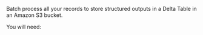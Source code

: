Batch process all your records to store structured outputs in a Delta Table in an Amazon S3 bucket.

You will need:


<SharedDeltaTable />
<SharedDeltaTableCLIAPI />
